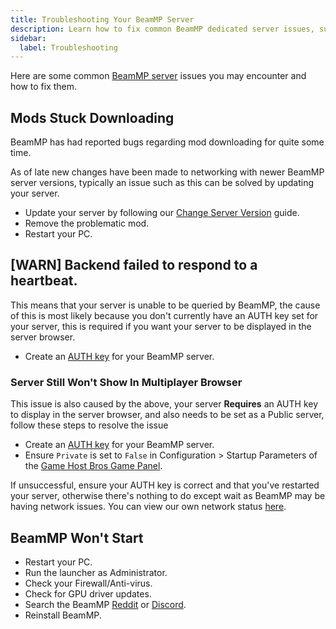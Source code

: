 ```yaml
---
title: Troubleshooting Your BeamMP Server
description: Learn how to fix common BeamMP dedicated server issues, such as Mod downloads getting stuck, backend failed to respond to a heartbeat and more.
sidebar:
  label: Troubleshooting
---
```


Here are some common [BeamMP server](https://www.gamehostbros.com/beammp-server-hosting/) issues you may encounter and how to fix them.

## Mods Stuck Downloading

BeamMP has had reported bugs regarding mod downloading for quite some time.

As of late new changes have been made to networking with newer BeamMP server versions, typically an issue such as this can be solved by updating your server.

- Update your server by following our [Change Server Version](/games/beammp/change-version/) guide.
- Remove the problematic mod.
- Restart your PC.

## [WARN] Backend failed to respond to a heartbeat.

This means that your server is unable to be queried by BeamMP, the cause of this is most likely because you don't currently have an AUTH key set for your server, this is required if you want your server to be displayed in the server browser.

- Create an [AUTH key](/games/beammp/authkeys/) for your BeamMP server.

### Server Still Won't Show In Multiplayer Browser

This issue is also caused by the above, your server **Requires** an AUTH key to display in the server browser, and also needs to be set as a Public server, follow these steps to resolve the issue

- Create an [AUTH key](/games/beammp/authkeys/) for your BeamMP server.
- Ensure `Private` is set to `False` in Configuration > Startup Parameters of the [Game Host Bros Game Panel](https://panel.gamehostbros.com/).

If unsuccessful, ensure your AUTH key is correct and that you've restarted your server, otherwise there's nothing to do except wait as BeamMP may be having network issues. You can view our own network status [here](https://status.gamehostbros.com/).

## BeamMP Won't Start

- Restart your PC.
- Run the launcher as Administrator.
- Check your Firewall/Anti-virus.
- Check for GPU driver updates.
- Search the BeamMP [Reddit](https://www.reddit.com/r/BeamMP/) or [Discord](https://discord.gg/BeamMP).
- Reinstall BeamMP.